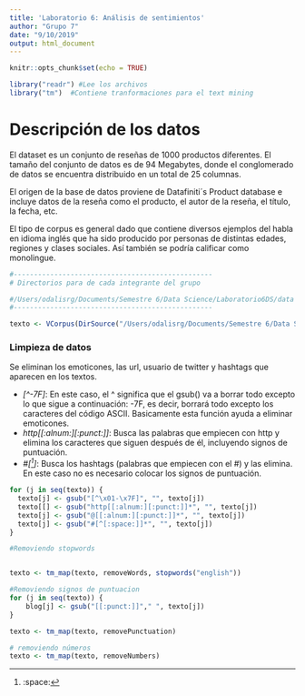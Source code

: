 ```yaml
---
title: 'Laboratorio 6: Análisis de sentimientos'
author: "Grupo 7"
date: "9/10/2019"
output: html_document
---
```


```r
knitr::opts_chunk$set(echo = TRUE)
```



```r
library("readr") #Lee los archivos 
library("tm")  #Contiene tranformaciones para el text mining
```

# Descripción de los datos  
El dataset es un conjunto de reseñas de 1000 productos diferentes. El tamaño  del conjunto de datos es de 94 Megabytes, donde el conglomerado de datos se encuentra distribuido en un total de 25 columnas. 

El origen de la base de datos proviene de Datafiniti´s Product database e incluye datos de la reseña como el producto, el autor de la reseña, el título, la fecha, etc. 

El tipo de corpus es general dado que contiene diversos ejemplos del habla en idioma inglés que ha sido producido por personas de distintas edades, regiones y clases sociales. Así también se podría calificar como monolingue.

```r
#-------------------------------------------------
# Directorios para de cada integrante del grupo

#/Users/odalisrg/Documents/Semestre 6/Data Science/Laboratorio6DS/data
#-------------------------------------------------

texto <- VCorpus(DirSource("/Users/odalisrg/Documents/Semestre 6/Data Science/Laboratorio6DS/data"), readerControl = list(language = "en"))

```


### Limpieza de datos

Se eliminan los emoticones, las url, usuario de twitter y hashtags que aparecen en los textos. 

* *[\^\x01-\x7F]*: En este caso, el ^ significa que el gsub() va a borrar todo excepto lo que sigue a continuación: \x01-\x7F, es decir, borrará todo excepto los caracteres del código ASCII. Basicamente esta función ayuda a eliminar emoticones.  
* *http[[:alnum:][:punct:]]*: Busca las palabras que empiecen con http y elimina los caracteres que siguen después de él, incluyendo signos de puntuación.
* *#[^[:space:]]*: Busca los hashtags (palabras que empiecen con el #) y las elimina. En este caso no es necesario colocar los signos de puntuación. 
```r
for (j in seq(texto)) {
  texto[j] <- gsub("[^\x01-\x7F]", "", texto[j])
  texto[[] <- gsub("http[[:alnum:][:punct:]]*", "", texto[j])
  texto[j] <- gsub("@[[:alnum:][:punct:]]*", "", texto[j])
  texto[j] <- gsub("#[^[:space:]]*", "", texto[j])
}

#Removiendo stopwords


texto <- tm_map(texto, removeWords, stopwords("english"))

#Removiendo signos de puntuacion
for (j in seq(texto)) {
    blog[j] <- gsub("[[:punct:]]"," ", texto[j])
}

texto <- tm_map(texto, removePunctuation)

# removiendo números
texto <- tm_map(texto, removeNumbers)

```

